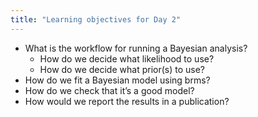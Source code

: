 ```yaml
---
title: "Learning objectives for Day 2"
---
```


- What is the workflow for running a Bayesian analysis?
  - How do we decide what likelihood to use?
  - How do we decide what prior(s) to use?
- How do we fit a Bayesian model using brms?
- How do we check that it's a good model?
- How would we report the results in a publication?
